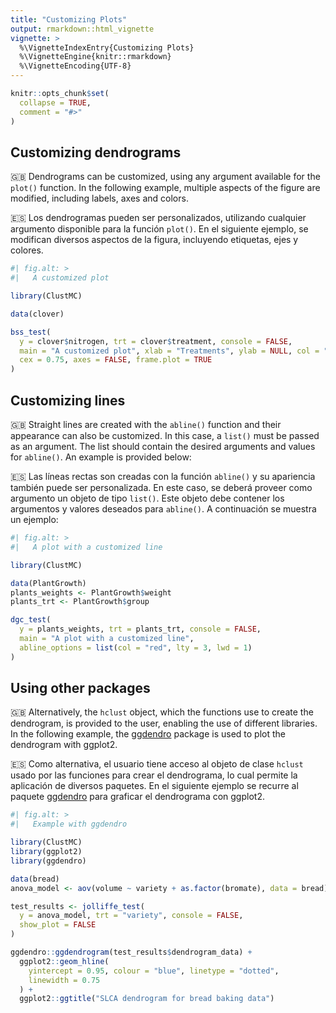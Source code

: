 ```yaml
---
title: "Customizing Plots"
output: rmarkdown::html_vignette
vignette: >
  %\VignetteIndexEntry{Customizing Plots}
  %\VignetteEngine{knitr::rmarkdown}
  %\VignetteEncoding{UTF-8}
---
```


```r
knitr::opts_chunk$set(
  collapse = TRUE,
  comment = "#>"
)

```

## Customizing dendrograms

🇬🇧 Dendrograms can be customized, using any argument available for the `plot()` function. In the following example, multiple aspects of the figure are modified, including labels, axes and colors.

🇪🇸 Los dendrogramas pueden ser personalizados, utilizando cualquier argumento disponible para la función `plot()`. En el siguiente ejemplo, se modifican diversos aspectos de la figura, incluyendo etiquetas, ejes y colores.

```r
#| fig.alt: >
#|   A customized plot

library(ClustMC)

data(clover)

bss_test(
  y = clover$nitrogen, trt = clover$treatment, console = FALSE,
  main = "A customized plot", xlab = "Treatments", ylab = NULL, col = "grey50",
  cex = 0.75, axes = FALSE, frame.plot = TRUE
)
```

## Customizing lines

🇬🇧 Straight lines are created with the `abline()` function and their appearance can also be customized. In this case, a `list()` must be passed as an argument. The list should contain the desired arguments and values for `abline()`. An example is provided below:

🇪🇸 Las líneas rectas son creadas con la función `abline()` y su apariencia también puede ser personalizada. En este caso, se deberá proveer como argumento un objeto de tipo `list()`. Este objeto debe contener los argumentos y valores deseados para `abline()`. A continuación se muestra un ejemplo:

```r
#| fig.alt: >
#|   A plot with a customized line

library(ClustMC)

data(PlantGrowth)
plants_weights <- PlantGrowth$weight
plants_trt <- PlantGrowth$group

dgc_test(
  y = plants_weights, trt = plants_trt, console = FALSE,
  main = "A plot with a customized line",
  abline_options = list(col = "red", lty = 3, lwd = 1)
)
```

## Using other packages

🇬🇧 Alternatively, the `hclust` object, which the functions use to create the dendrogram, is provided to the user, enabling the use of different libraries. In the following example, the [ggdendro](https://andrie.github.io/ggdendro/) package is used to plot the dendrogram with ggplot2.

🇪🇸 Como alternativa, el usuario tiene acceso al objeto de clase `hclust` usado por las funciones para crear el dendrograma, lo cual permite la aplicación de diversos paquetes. En el siguiente ejemplo se recurre al paquete [ggdendro](https://andrie.github.io/ggdendro/) para graficar el dendrograma con ggplot2.


```r
#| fig.alt: >
#|   Example with ggdendro

library(ClustMC)
library(ggplot2)
library(ggdendro)

data(bread)
anova_model <- aov(volume ~ variety + as.factor(bromate), data = bread)

test_results <- jolliffe_test(
  y = anova_model, trt = "variety", console = FALSE,
  show_plot = FALSE
)

ggdendro::ggdendrogram(test_results$dendrogram_data) +
  ggplot2::geom_hline(
    yintercept = 0.95, colour = "blue", linetype = "dotted",
    linewidth = 0.75
  ) +
  ggplot2::ggtitle("SLCA dendrogram for bread baking data")
```
